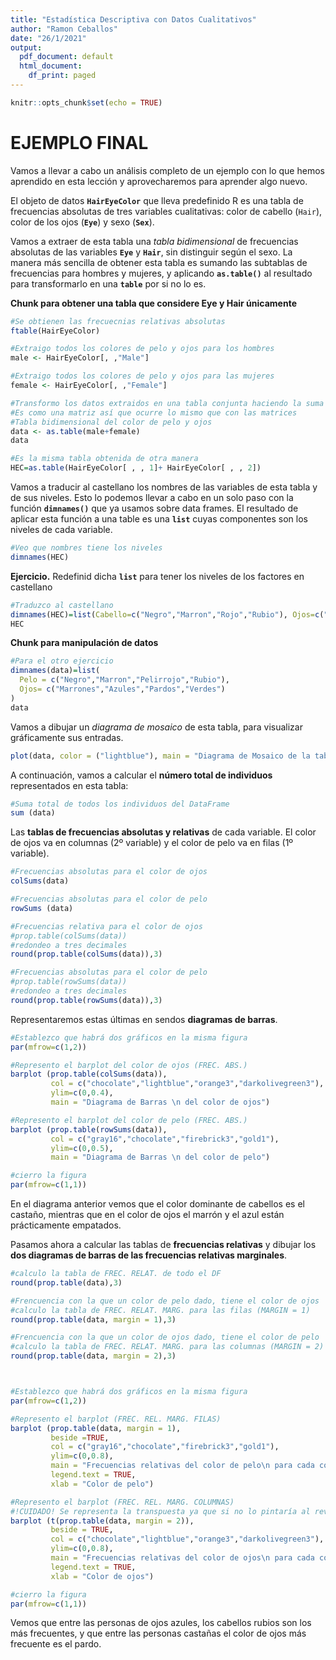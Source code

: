 ```yaml
---
title: "Estadística Descriptiva con Datos Cualitativos"
author: "Ramon Ceballos"
date: "26/1/2021"
output:
  pdf_document: default
  html_document:
    df_print: paged
---
```


```r
knitr::opts_chunk$set(echo = TRUE)
```

# EJEMPLO FINAL

Vamos a llevar a cabo un análisis completo de un ejemplo con lo que hemos aprendido en esta lección y aprovecharemos para aprender algo nuevo.

El objeto de datos **`HairEyeColor`** que lleva predefinido R es una tabla de frecuencias absolutas de tres variables cualitativas: color de cabello (`Hair`), color de los ojos (**`Eye`**) y sexo (**`Sex`**). 

Vamos a extraer de esta tabla una *tabla bidimensional* de frecuencias absolutas de las variables **`Eye`** y **`Hair`**, sin distinguir según el sexo. La manera más sencilla de obtener esta tabla es sumando las subtablas de frecuencias para hombres y mujeres, y aplicando **`as.table()`** al resultado para transformarlo en una **`table`** por si no lo es.

**Chunk para obtener una tabla que considere Eye y Hair únicamente**

```r
#Se obtienen las frecuecnias relativas absolutas
ftable(HairEyeColor)

#Extraigo todos los colores de pelo y ojos para los hombres
male <- HairEyeColor[, ,"Male"]

#Extraigo todos los colores de pelo y ojos para las mujeres
female <- HairEyeColor[, ,"Female"]

#Transformo los datos extraidos en una tabla conjunta haciendo la suma
#Es como una matriz así que ocurre lo mismo que con las matrices
#Tabla bidimensional del color de pelo y ojos
data <- as.table(male+female)
data
```

```r
#Es la misma tabla obtenida de otra manera
HEC=as.table(HairEyeColor[ , , 1]+ HairEyeColor[ , , 2])

```

Vamos a traducir al castellano los nombres de las variables de esta tabla y de sus niveles. Esto lo podemos llevar a cabo en un solo paso con la función **`dimnames()`** que ya usamos sobre data frames. El resultado de aplicar esta función a una table es una **`list`** cuyas componentes son los niveles de cada variable.

```r
#Veo que nombres tiene los niveles
dimnames(HEC)
```

**Ejercicio.** Redefinid dicha **`list`** para tener los niveles de los factores en castellano</div>

```r
#Traduzco al castellano
dimnames(HEC)=list(Cabello=c("Negro","Marron","Rojo","Rubio"), Ojos=c("Marrones","Azules","Pardos","Verdes"))
HEC
```

**Chunk para manipulación de datos**

```r
#Para el otro ejercicio
dimnames(data)=list(
  Pelo = c("Negro","Marron","Pelirrojo","Rubio"),
  Ojos= c("Marrones","Azules","Pardos","Verdes")
)
data
```

Vamos a dibujar un *diagrama de mosaico* de esta tabla, para visualizar gráficamente sus entradas.

```r
plot(data, color = ("lightblue"), main = "Diagrama de Mosaico de la tabla bidimensional")
```

A continuación, vamos a calcular el **número total de individuos** representados en esta tabla:

```r
#Suma total de todos los individuos del DataFrame
sum (data)

```

Las **tablas de frecuencias absolutas y relativas** de cada variable. El color de ojos va en columnas (2º variable) y el color de pelo va en filas (1º variable).

```r
#Frecuencias absolutas para el color de ojos
colSums(data)

#Frecuencias absolutas para el color de pelo
rowSums (data)

#Frecuencias relativa para el color de ojos
#prop.table(colSums(data))
#redondeo a tres decimales
round(prop.table(colSums(data)),3)

#Frecuencias absolutas para el color de pelo
#prop.table(rowSums(data))
#redondeo a tres decimales
round(prop.table(rowSums(data)),3)
```

Representaremos estas últimas en sendos **diagramas de barras**.

```r

#Establezco que habrá dos gráficos en la misma figura
par(mfrow=c(1,2))

#Represento el barplot del color de ojos (FREC. ABS.)
barplot (prop.table(colSums(data)),
         col = c("chocolate","lightblue","orange3","darkolivegreen3"),
         ylim=c(0,0.4),
         main = "Diagrama de Barras \n del color de ojos")

#Represento el barplot del color de pelo (FREC. ABS.)
barplot (prop.table(rowSums(data)),
         col = c("gray16","chocolate","firebrick3","gold1"),
         ylim=c(0,0.5),
         main = "Diagrama de Barras \n del color de pelo")

#cierro la figura
par(mfrow=c(1,1))
```

En el diagrama anterior vemos que el color dominante de cabellos es el castaño, mientras que en el color de ojos el marrón y el azul están prácticamente empatados.

Pasamos ahora a calcular las tablas de **frecuencias relativas** y dibujar los **dos diagramas de barras de las frecuencias relativas marginales**.

```r
#calculo la tabla de FREC. RELAT. de todo el DF
round(prop.table(data),3)

#Frencuencia con la que un color de pelo dado, tiene el color de ojos
#calculo la tabla de FREC. RELAT. MARG. para las filas (MARGIN = 1)
round(prop.table(data, margin = 1),3)

#Frencuencia con la que un color de ojos dado, tiene el color de pelo
#calculo la tabla de FREC. RELAT. MARG. para las columnas (MARGIN = 2)
round(prop.table(data, margin = 2),3)



#Establezco que habrá dos gráficos en la misma figura
par(mfrow=c(1,2))

#Represento el barplot (FREC. REL. MARG. FILAS)
barplot (prop.table(data, margin = 1),
         beside =TRUE,
         col = c("gray16","chocolate","firebrick3","gold1"),
         ylim=c(0,0.8),
         main = "Frecuencias relativas del color de pelo\n para cada color de ojo",
         legend.text = TRUE,
         xlab = "Color de pelo")

#Represento el barplot (FREC. REL. MARG. COLUMNAS)
#!CUIDADO! Se representa la transpuesta ya que si no lo pintaría al reves (fila vs columna)
barplot (t(prop.table(data, margin = 2)),
         beside = TRUE,
         col = c("chocolate","lightblue","orange3","darkolivegreen3"),
         ylim=c(0,0.8),
         main = "Frecuencias relativas del color de ojos\n para cada color de pelo",
         legend.text = TRUE,
         xlab = "Color de ojos")

#cierro la figura
par(mfrow=c(1,1))
```

Vemos que entre las personas de ojos azules, los cabellos rubios son los más frecuentes, y que entre las personas castañas el color de ojos más frecuente es el pardo.





